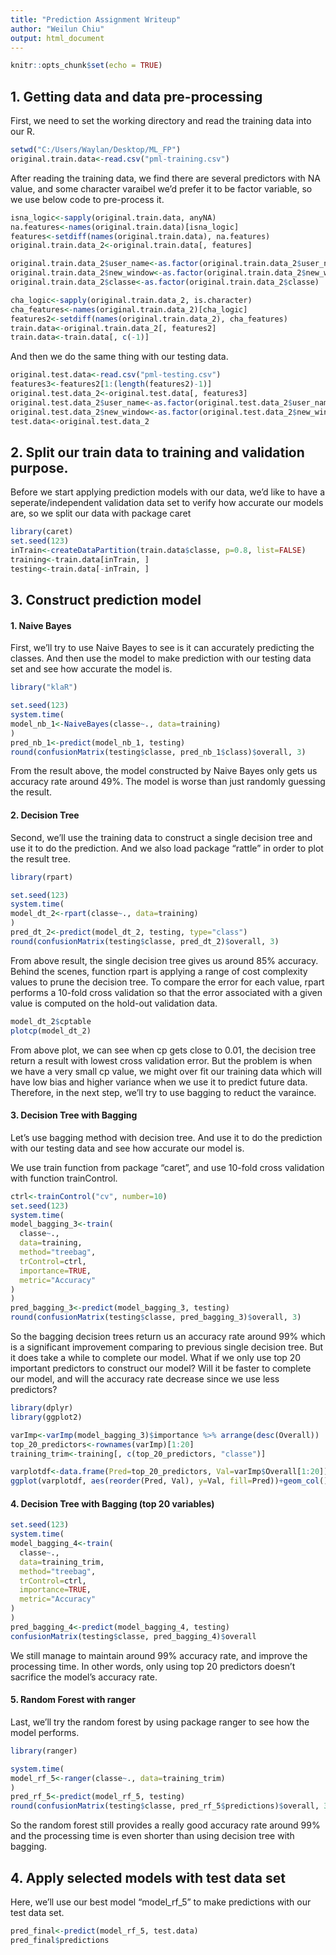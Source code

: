 ```yaml
---
title: "Prediction Assignment Writeup"
author: "Weilun Chiu"
output: html_document
---
```


```r
knitr::opts_chunk$set(echo = TRUE)
```

## 1. Getting data and data pre-processing

First, we need to set the working directory and read the training data into our R. 
```r
setwd("C:/Users/Waylan/Desktop/ML_FP")
original.train.data<-read.csv("pml-training.csv")
```

After reading the training data, we find there are several predictors with NA value, and some character varaibel we'd prefer it to be factor variable, so we use below code to pre-process it. 

```r
isna_logic<-sapply(original.train.data, anyNA)
na.features<-names(original.train.data)[isna_logic]
features<-setdiff(names(original.train.data), na.features)
original.train.data_2<-original.train.data[, features]

original.train.data_2$user_name<-as.factor(original.train.data_2$user_name)
original.train.data_2$new_window<-as.factor(original.train.data_2$new_window)
original.train.data_2$classe<-as.factor(original.train.data_2$classe)

cha_logic<-sapply(original.train.data_2, is.character)
cha_features<-names(original.train.data_2)[cha_logic]
features2<-setdiff(names(original.train.data_2), cha_features)
train.data<-original.train.data_2[, features2]
train.data<-train.data[, c(-1)]
```

And then we do the same thing with our testing data. 
```r
original.test.data<-read.csv("pml-testing.csv")
features3<-features2[1:(length(features2)-1)]
original.test.data_2<-original.test.data[, features3]
original.test.data_2$user_name<-as.factor(original.test.data_2$user_name)
original.test.data_2$new_window<-as.factor(original.test.data_2$new_window)
test.data<-original.test.data_2
```


## 2. Split our train data to training and validation purpose. 

Before we start applying prediction models with our data, we'd like to have a seperate/independent validation data set to verify how accurate our models are, so we split our data with package caret
```r
library(caret)
set.seed(123)
inTrain<-createDataPartition(train.data$classe, p=0.8, list=FALSE)
training<-train.data[inTrain, ]
testing<-train.data[-inTrain, ]
```


## 3. Construct prediction model
#### 1. Naive Bayes
First, we'll try to use Naive Bayes to see is it can accurately predicting the classes.
And then use the model to make prediction with our testing data set and see how accurate the model is.

```r
library("klaR")
```
```r
set.seed(123)
system.time(
model_nb_1<-NaiveBayes(classe~., data=training)
)
pred_nb_1<-predict(model_nb_1, testing)
round(confusionMatrix(testing$classe, pred_nb_1$class)$overall, 3)
```

From the result above, the model constructed by Naive Bayes only gets us accuracy rate around 49%. The model is worse than just randomly guessing the result. 

#### 2. Decision Tree
Second, we'll use the training data to construct a single decision tree and use it to do the prediction.
And we also load package "rattle" in order to plot the result tree. 
```r
library(rpart)
```
```r
set.seed(123)
system.time(
model_dt_2<-rpart(classe~., data=training)
)
pred_dt_2<-predict(model_dt_2, testing, type="class")
round(confusionMatrix(testing$classe, pred_dt_2)$overall, 3)
```

From above result, the single decision tree gives us around 85% accuracy. Behind the scenes, function rpart is  applying a range of cost complexity values to prune the decision tree. To compare the error for each value, rpart performs a 10-fold cross validation so that the error associated with a given value is computed on the hold-out validation data.

```r
model_dt_2$cptable
plotcp(model_dt_2)
```

From above plot, we can see when cp gets close to 0.01, the decision tree return a result with lowest cross validation error. But the problem is when we have a very small cp value, we might over fit our training data which will have low bias and higher variance when we use it to predict future data. Therefore, in the next step, we'll try to use bagging to reduct the varaince. 

#### 3. Decision Tree with Bagging
Let's use bagging method with decision tree. And use it to do the prediction with our testing data and see how accurate our model is. 

We use train function from package "caret", and use 10-fold cross validation with function trainControl.
```r
ctrl<-trainControl("cv", number=10)
set.seed(123)
system.time(
model_bagging_3<-train(
  classe~., 
  data=training,
  method="treebag",
  trControl=ctrl,
  importance=TRUE,
  metric="Accuracy"
)
)
pred_bagging_3<-predict(model_bagging_3, testing)
round(confusionMatrix(testing$classe, pred_bagging_3)$overall, 3)
```

So the bagging decision trees return us an accuracy rate around 99% which is a significant improvement comparing to previous single decision tree. But it does take a while to complete our model. What if we only use top 20 important predictors to construct our model? Will it be faster to complete our model, and will the accuracy rate decrease since we use less predictors? 
```r
library(dplyr)
library(ggplot2)
```
```r
varImp<-varImp(model_bagging_3)$importance %>% arrange(desc(Overall))
top_20_predictors<-rownames(varImp)[1:20]
training_trim<-training[, c(top_20_predictors, "classe")]
```

```r
varplotdf<-data.frame(Pred=top_20_predictors, Val=varImp$Overall[1:20])
ggplot(varplotdf, aes(reorder(Pred, Val), y=Val, fill=Pred))+geom_col()+coord_flip()+theme(legend.position = "none")+labs(title="Predictors Importance Chart", x="Predictors", y="Values")
```

#### 4. Decision Tree with Bagging (top 20 variables)

```r
set.seed(123)
system.time(
model_bagging_4<-train(
  classe~., 
  data=training_trim,
  method="treebag",
  trControl=ctrl,
  importance=TRUE,
  metric="Accuracy"
)
)
pred_bagging_4<-predict(model_bagging_4, testing)
confusionMatrix(testing$classe, pred_bagging_4)$overall
```

We still manage to maintain around 99% accuracy rate, and improve the processing time. In other words, only using top 20 predictors doesn't sacrifice the model's accuracy rate. 

#### 5. Random Forest with ranger
Last, we'll try the random forest by using package ranger to see how the model performs. 

```r
library(ranger)
```

```r
system.time(
model_rf_5<-ranger(classe~., data=training_trim)
)
pred_rf_5<-predict(model_rf_5, testing)
round(confusionMatrix(testing$classe, pred_rf_5$predictions)$overall, 3)
```

So the random forest still provides a really good accuracy rate around 99% and the processing time is even shorter than using decision tree with bagging. 

## 4. Apply selected models with test data set
Here, we'll use our best model "model_rf_5" to make predictions with our test data set. 
```r
pred_final<-predict(model_rf_5, test.data)
pred_final$predictions
```









